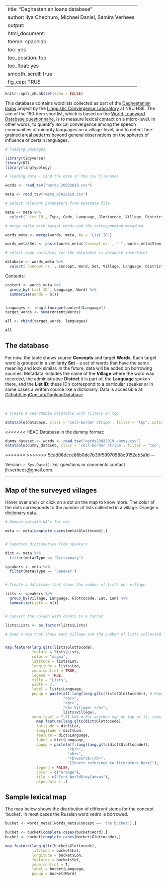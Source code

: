 
---
title: "Daghestanian loans database"
author: Ilya Chechuro, Michael Daniel, Samira Verhees
output:
  html_document:
    theme: spacelab
    toc: yes
    toc_position: top
    toc_float: yes
    smooth_scroll: true
    fig_cap: TRUE
---
  
```r
knitr::opts_chunk$set(echo = FALSE)

```

This database contains wordlists collected as part of the [Daghestanian loans](https://ilcl.hse.ru/en/projects) project by the [Linguistic Convergence Laboratory](https://ilcl.hse.ru/en/) at NRU HSE. The aim of the 160-item shortlist, which is based on the [World Loanword Database questionnaire](https://wold.clld.org/), is to measure lexical contact on a micro-level. In other words, to quantify lexical convergence among the speech communities of minority languages on a village-level, and to detect fine-grained areal patterns beyond general observations on the spheres of influence of certain languages.

```r

# loading packages

library(tidyverse)
library(DT)
library(lingtypology)

# loading data - mind the date in the csv filename!

words <- read_tsv("words_20022019.csv")

meta <- read_tsv("meta_07022019.csv")

# select relevant parameters from metadata file

meta <- meta %>%
  select(`List ID`, Type, Code, Language, Glottocode, Village, District, Lat, Lon)

# merge table with target words and the corresponding metadata

words_meta <- merge(words, meta, by = 'List ID')

words_meta$Set <- paste(words_meta$`Concept nr.`, "-", words_meta$Stem)

# select some variables for the datatable (= database interface)

database <- words_meta %>%
  select(`Concept nr.`, Concept, Word, Set, Village, Language, District, `List ID`)

```

Contents:

```r

content <- words_meta %>%
  group_by(`List ID`, Language, Word) %>%
  summarise(Words = n())


languages <- length(unique(content$Language))
target_words <- sum(content$Words)

all <- rbind(target_words, languages)

all

```


## The database

For now, the table shows source **Concepts** and target **Words**. Each target word is grouped in a similarity **Set** - a set of words that have the same meaning and look similar. In the future, data will be added on borrowing sources. Metadata includes the name of the **Village** where the word was recorded, the administrative **District** it is part of, the **Language** spoken there, and the **List ID**: these ID's correspond to a particular speaker or in some cases a written source like a dictionary. Data is accessible at: [Github/LingConLab/DagloanDatabase](https://github.com/LingConLab/DagloanDatabase).

<br>

```r

# Create a searchable datatable with filters on top

datatable(database, class = 'cell-border stripe', filter = 'top', options = list(pageLength = 100))

```

<<<<<<< HEAD
Database in the dummy format:
```r
dummy_dataset <- words <- read_tsv("words20022019_dummy.csv")
datatable(dummy_dataset, class = 'cell-border stripe', filter = 'top', options = list(pageLength = 100))
```
=======
>>>>>>> 5cad06dcce88b0de7b39f59970588c9152eb5a1d
---

Version: `r Sys.Date()`. For questions or comments contact jh.verhees@gmail.com.

---

## Map of the surveyed villages

Hover over and / or click on a dot on the map to know more. The color of the dots corresponds to the *number* of lists collected in a village. Orange = dictionary data.

```r

# Remove certain NA's for now

meta <- meta[complete.cases(meta$Glottocode),]


# Separate dictionaries from speakers

dict <- meta %>%
  filter(meta$Type == 'Dictionary')

speakers <- meta %>%
  filter(meta$Type == 'Speaker')


# Create a dataframe that shows the number of lists per village

lists <- speakers %>%
  group_by(Village, Language, Glottocode, Lat, Lon) %>%
  summarise(Lists = n())


# Convert the column with counts to a factor

lists$Lists <- as.factor(lists$Lists)

```


```r


# Draw a map that shows each village and the number of lists collected


map.feature(lang.gltc(lists$Glottocode),
            feature = lists$Lists,
            color = "magma",
            latitude = lists$Lat,
            longitude = lists$Lon,
            zoom.control = TRUE,
            legend = TRUE,
            title = "Lists",
            width = 7,
            label = lists$Language,
            popup = paste(aff.lang(lang.gltc(lists$Glottocode)), # Popup with genetic info on language + name of village
                          "<br>",
                          "<br>",
                          "<b> Village: </b>",
                          lists$Village),
            zoom.level = 7.5) %>% # Put another map on top of it, showing dictionary data
              map.feature(lang.gltc(dict$Glottocode),
              latitude = dict$Lat,
              longitude = dict$Lon,
              feature = dict$Language,
              label = dict$Language,
              popup = paste(aff.lang(lang.gltc(dict$Glottocode)),
                            "<br>",
                            "<br>",
                            "<b>Source:</b>",
                            "[Insert reference to literature here]"),
              legend = FALSE,
              color = c("orange"),
              tile = c("Esri.WorldGrayCanvas"),
              pipe.data = .)
```

## Sample lexical map

The map below shows the distribution of different stems for the concept 'bucket'. In most cases the Russian word *vedro* is borrowed.

```r

bucket <- words_meta[(words_meta$Concept == 'the bucket'),]

bucket <- bucket[complete.cases(bucket$Word),]
bucket <- bucket[complete.cases(bucket$Glottocode),]

map.feature(lang.gltc(bucket$Glottocode),
            latitude = bucket$Lat,
            longitude = bucket$Lon,
            features = bucket$Set,
            zoom.control = T,
            label = bucket$Language,
            popup = bucket$Word)


```

